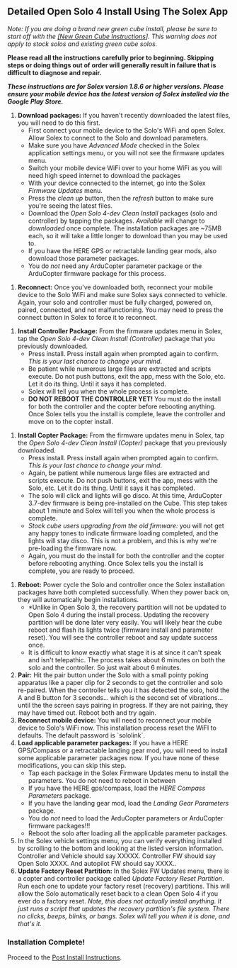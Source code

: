 == Detailed Open Solo 4 Install Using The Solex App ==
''Note: If you are doing a brand new green cube install, please be sure to start off with the [[[New Green Cube Instructions]]]. This warning does not apply to stock solos and existing green cube solos.''

'''Please read all the instructions carefully prior to beginning. Skipping steps or doing things out of order will generally result in failure that is difficult to diagnose and repair.'''

'''''These instructions are for Solex version 1.8.6 or higher versions.  Please ensure your mobile device has the latest version of Solex installed via the Google Play Store.'''''

# '''Download packages:''' If you haven't recently downloaded the latest files, you will need to do this first.
#* First connect your mobile device to the Solo's WiFi and open Solex.  Allow Solex to connect to the Solo and download parameters.
#* Make sure you have ''Advanced Mode'' checked in the Solex application settings menu, or you will not see the firmware updates menu.
#* Switch your mobile device WiFi over to your home WiFi as you will need high speed internet to download the packages
#* With your device connected to the internet, go into the Solex ''Firmware Updates'' menu.
#* Press the ''clean up'' button, then the ''refresh'' button to make sure you're seeing the latest files.
#* Download the ''Open Solo 4-dev Clean Install'' packages (solo and controller) by tapping the packages. ''Available'' will change to ''downloaded'' once complete. The installation packages are ~75MB each, so it will take a little longer to download than you may be used to.
#* If you have the HERE GPS or retractable landing gear mods, also download those parameter packages.
#* You do ''not'' need any ArduCopter parameter package or the ArduCopter firmware package for this process.

# '''Reconnect:''' Once you've downloaded both, reconnect your mobile device to the Solo WiFi and make sure Solex says connected to vehicle. Again, your solo and controller must be fully charged, powered on, paired, connected, and not malfunctioning. You may need to press the connect button in Solex to force it to reconnect.

# '''Install Controller Package:''' From the firmware updates menu in Solex, tap the ''Open Solo 4-dev Clean Install (Controller)'' package that you previously downloaded.
#* Press install. Press install again when prompted again to confirm. ''This is your last chance to change your mind''.
#* Be patient while numerous large files are extracted and scripts execute. Do not push buttons, exit the app, mess with the Solo, etc. Let it do its thing. Until it says it has completed.
#* Solex will tell you when the whole process is complete.
#* '''DO NOT REBOOT THE CONTROLLER YET!''' You must do the install for both the controller and the copter before rebooting anything. Once Solex tells you the install is complete, leave the controller and move on to the copter install.

# '''Install Copter Package:''' From the firmware updates menu in Solex, tap the ''Open Solo 4-dev Clean Install (Copter)'' package that you previously downloaded.
#* Press install. Press install again when prompted again to confirm. ''This is your last chance to change your mind''.
#* Again, be patient while numerous large files are extracted and scripts execute. Do not push buttons, exit the app, mess with the Solo, etc. Let it do its thing. Until it says it has completed.
#* The solo will click and lights will go disco.  At this time, ArduCopter 3.7-dev firmware is being pre-installed on the Cube. This step takes about 1 minute and Solex will tell you when the whole process is complete.
#* ''Stock cube users upgrading from the old firmware:'' you will not get any happy tones to indicate firmware loading completed, and the lights will stay disco. This is not a problem, and this is why we're pre-loading the firmware now.
#* Again, you must do the install for both the controller and the copter before rebooting anything. Once Solex tells you the install is complete, you are ready to proceed.

# '''Reboot:''' Power cycle the Solo and controller once the Solex installation packages have both completed successfully. When they power back on, they will automatically begin installations.
#* *Unlike in Open Solo 3, the recovery partition will not be updated to Open Solo 4 during the install process. Updating the recovery partition will be done later very easily. You will likely hear the cube reboot and flash its lights twice (firmware install and parameter reset). You will see the controller reboot and say update success once.
#* It is difficult to know exactly what stage it is at since it can't speak and isn't telepathic. The process takes about 6 minutes on both the solo and the controller.  So just wait about 6 minutes.
# '''Pair:''' Hit the pair button under the Solo with a small pointy poking apparatus like a paper clip for 2 seconds to get the controller and solo re-paired. When the controller tells you it has detected the solo, hold the A and B button for 3 seconds... which is the second set of vibrations... until the the screen says pairing in progress.  If they are not pairing, they may have timed out.  Reboot both and try again.
# '''Reconnect mobile device:''' You will need to reconnect your mobile device to Solo's WiFi now. This installation process reset the WiFI to defaults. The default password is `sololink`.
# '''Load applicable parameter packages:''' If you have a HERE GPS/Compass or a retractable landing gear mod, you will need to install some applicable parameter packages now.  If you have none of these modifications, you can skip this step.
#* Tap each package in the Solex Firmware Updates menu to install the parameters. You do not need to reboot in between
#* If you have the HERE gps/compass, load the ''HERE Compass Parameters'' package.
#* If you have the landing gear mod, load the ''Landing Gear Parameters'' package.
#* You do ''not'' need to load the ArduCopter parameters or ArduCopter firmware packages!!!
#* Reboot the solo after loading all the applicable parameter packages.
# In the Solex vehicle settings menu, you can verify everything installed by scrolling to the bottom and looking at the listed version information. Controller and Vehicle should say XXXXX.  Controller FW should say Open Solo XXXX.  And autopilot FW should say XXXX..
# '''Update Factory Reset Partition:''' In the Solex FW Updates menu, there is a copter and controller package called ''Update Factory Reset Partition''.  Run each one to update your factory reset (recovery) partitions.  This will allow the Solo automatically reset back to a clean Open Solo 4 if you ever do a factory reset.  ''Note, this does not actually install anything. It just runs a script that updates the recovery partition's file system.  There no clicks, beeps, blinks, or bangs.  Solex will tell you when it is done, and that's it.''

=== Installation Complete! ===
Proceed to the [[Post Install Instructions]].
